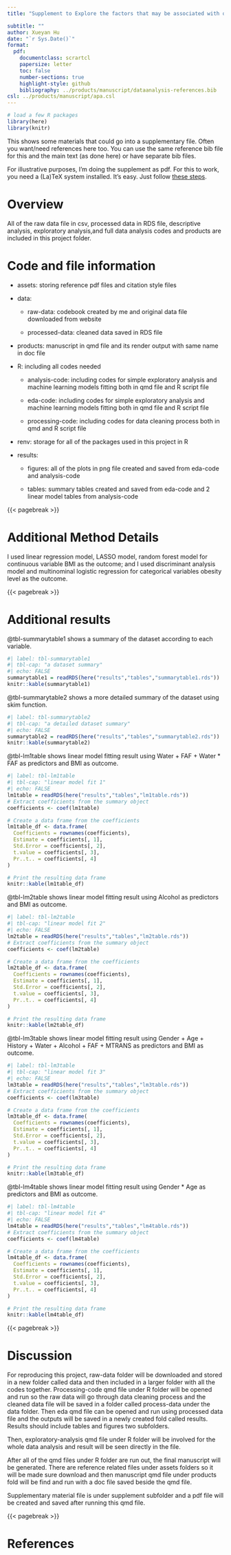 ```yaml
---
title: "Supplement to Explore the factors that may be associated with obesity"

subtitle: ""
author: Xueyan Hu
date: "`r Sys.Date()`"
format:
  pdf:
    documentclass: scrartcl
    papersize: letter
    toc: false
    number-sections: true
    highlight-style: github
    bibliography: ../products/manuscript/dataanalysis-references.bib
csl: ../products/manuscript/apa.csl
---
```


```r
# load a few R packages
library(here)
library(knitr)
```

This shows some materials that could go into a supplementary file. Often you want/need references here too. You can use the same reference bib file for this and the main text (as done here) or have separate bib files.

For illustrative purposes, I'm doing the supplement as pdf. For this to work, you need a (La)TeX system installed. It's easy. Just follow [these steps](https://quarto.org/docs/output-formats/pdf-basics.html).


# Overview

All of the raw data file in csv, processed data in RDS file, descriptive analysis, exploratory analysis,and full data analysis codes and products are included in this project folder.

# Code and file information

-   assets: storing reference pdf files and citation style files

-   data:

    -   raw-data: codebook created by me and original data file downloaded from website

    -   processed-data: cleaned data saved in RDS file

-   products: manuscript in qmd file and its render output with same name in doc file

-   R: including all codes needed

    -   analysis-code: including codes for simple exploratory analysis and machine learning models fitting both in qmd file and R script file

    -   eda-code: including codes for simple exploratory analysis and machine learning models fitting both in qmd file and R script file

    -   processing-code: including codes for data cleaning process both in qmd and R script file

-   renv: storage for all of the packages used in this project in R

-   results:

    -   figures: all of the plots in png file created and saved from eda-code and analysis-code

    -   tables: summary tables created and saved from eda-code and 2 linear model tables from analysis-code

{{< pagebreak >}}

# Additional Method Details

I used linear regression model, LASSO model, random forest model for continuous variable BMI as the outcome; and I used discriminant analysis model and multinominal logistic regression for categorical variables obesity level as the outcome.

{{< pagebreak >}}

# Additional results

@tbl-summarytable1 shows a summary of the dataset according to each variable.

```r
#| label: tbl-summarytable1
#| tbl-cap: "a dataset summary"
#| echo: FALSE
summarytable1 = readRDS(here("results","tables","summarytable1.rds"))
knitr::kable(summarytable1)
```

@tbl-summarytable2 shows a more detailed summary of the dataset using skim function.

```r
#| label: tbl-summarytable2
#| tbl-cap: "a detailed dataset summary"
#| echo: FALSE
summarytable2 = readRDS(here("results","tables","summarytable2.rds"))
knitr::kable(summarytable2)
```

@tbl-lm1table shows linear model fitting result using Water + FAF + Water \* FAF as predictors and BMI as outcome.

```r
#| label: tbl-lm1table
#| tbl-cap: "linear model fit 1"
#| echo: FALSE
lm1table = readRDS(here("results","tables","lm1table.rds"))
# Extract coefficients from the summary object
coefficients <- coef(lm1table)

# Create a data frame from the coefficients
lm1table_df <- data.frame(
  Coefficients = rownames(coefficients),
  Estimate = coefficients[, 1],
  Std.Error = coefficients[, 2],
  t.value = coefficients[, 3],
  Pr..t.. = coefficients[, 4]
)

# Print the resulting data frame
knitr::kable(lm1table_df)
```

@tbl-lm2table shows linear model fitting result using Alcohol as predictors and BMI as outcome.

```r
#| label: tbl-lm2table
#| tbl-cap: "linear model fit 2"
#| echo: FALSE
lm2table = readRDS(here("results","tables","lm2table.rds"))
# Extract coefficients from the summary object
coefficients <- coef(lm2table)

# Create a data frame from the coefficients
lm2table_df <- data.frame(
  Coefficients = rownames(coefficients),
  Estimate = coefficients[, 1],
  Std.Error = coefficients[, 2],
  t.value = coefficients[, 3],
  Pr..t.. = coefficients[, 4]
)

# Print the resulting data frame
knitr::kable(lm2table_df)
```

@tbl-lm3table shows linear model fitting result using Gender + Age + History + Water + Alcohol + FAF + MTRANS as predictors and BMI as outcome.

```r
#| label: tbl-lm3table
#| tbl-cap: "linear model fit 3"
#| echo: FALSE
lm3table = readRDS(here("results","tables","lm3table.rds"))
# Extract coefficients from the summary object
coefficients <- coef(lm3table)

# Create a data frame from the coefficients
lm3table_df <- data.frame(
  Coefficients = rownames(coefficients),
  Estimate = coefficients[, 1],
  Std.Error = coefficients[, 2],
  t.value = coefficients[, 3],
  Pr..t.. = coefficients[, 4]
)

# Print the resulting data frame
knitr::kable(lm3table_df)
```

@tbl-lm4table shows linear model fitting result using Gender \* Age as predictors and BMI as outcome.

```r
#| label: tbl-lm4table
#| tbl-cap: "linear model fit 4"
#| echo: FALSE
lm4table = readRDS(here("results","tables","lm4table.rds"))
# Extract coefficients from the summary object
coefficients <- coef(lm4table)

# Create a data frame from the coefficients
lm4table_df <- data.frame(
  Coefficients = rownames(coefficients),
  Estimate = coefficients[, 1],
  Std.Error = coefficients[, 2],
  t.value = coefficients[, 3],
  Pr..t.. = coefficients[, 4]
)

# Print the resulting data frame
knitr::kable(lm4table_df)
```

{{< pagebreak >}}

# Discussion

For reproducing this project, raw-data folder will be downloaded and stored in a new folder called data and then included in a larger folder with all the codes together. Processing-code qmd file under R folder will be opened and run so the raw data will go through data cleaning process and the cleaned data file will be saved in a folder called process-data under the data folder. Then eda qmd file can be opened and run using processed data file and the outputs will be saved in a newly created fold called results. Results should include tables and figures two subfolders.

Then, exploratory-analysis qmd file under R folder will be involved for the whole data analysis and result will be seen directly in the file.

After all of the qmd files under R folder are run out, the final manuscript will be generated. There are reference related files under assets folders so it will be made sure download and then manuscript qmd file under products fold will be find and run with a doc file saved beside the qmd file.

Supplementary material file is under supplement subfolder and a pdf file will be created and saved after running this qmd file.

{{< pagebreak >}}

# References
